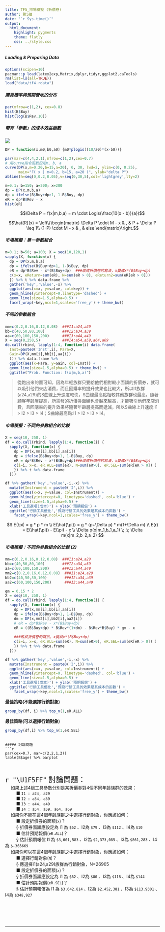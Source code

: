 ```yaml
---
title: TF5_市場模擬 (折價卷)
author: 第5組
date: "`r Sys.time()`"
output:
  html_document:
    highlight: pygments
    theme: flatly
    css: ../style.css
---
```



##### Loading & Preparing Data
```r
options(scipen=10)
pacman::p_load(latex2exp,Matrix,dplyr,tidyr,ggplot2,caTools)
rm(list=ls(all=TRUE))
load("data/tf4.rdata")
```

##### 購買機率與預期營收的分布
```r
par(mfrow=c(1,2), cex=0.8)
hist(B$Buy)
hist(log(B$Rev,10))
```

##### 帶有「參數」的成本效益函數

![](fig/EffectFunition.png)

```r
DP = function(x,m0,b0,a0) {m0*plogis((10/a0)*(x-b0))}

par(mar=c(4,4,2,1),mfrow=c(1,2),cex=0.7)
# 用curve指令函數設定m, b, a
curve(DP(x,m=0.20,b=15,a=20), 0, 30, lwd=2, ylim=c(0, 0.25),
      main="F( x | m=0.2, b=15, a=20 )", ylab="delta P")
abline(h=seq(0,0.2,0.05),v=seq(0,30,5),col='lightgrey',lty=2)

m=0.1; b=150; a=200; x=200
dp = DP(x,m,b,a)
dp = ifelse(B$Buy+dp>1, 1-B$Buy, dp)
eR = dp*B$Rev - x
hist(eR)
```

$$\Delta P = f(x|m,b,a) = m \cdot Logis(\frac{10(x - b)}{a})$$

$$\hat{R}(x) = \left\{\begin{matrix}
\Delta P \cdot M - x & , & P + \Delta P \leq 1\\ 
(1-P) \cdot M - x & , & else 
\end{matrix}\right.$$


##### 市場模擬：單一參數組合
```r
m=0.1; b=50; a=100; X = seq(10,120,1)
sapply(X, function(x) {
  dp = DP(x,m,b,a)
  dp = ifelse(B$Buy+dp>1, 1-B$Buy, dp)
  eR = dp*B$Rev - x*(B$Buy+dp)  ###改成折價卷的寫法，x變成x*(B$Buy+dp)
  c(x=x, eReturn=sum(eR), N=sum(eR > 0), eReturn2=sum(eR[eR > 0]))
  }) %>% t %>% data.frame %>% 
  gather('key','value',-x) %>% 
  ggplot(aes(x=x, y=value, col=key)) + 
  geom_hline(yintercept=0,linetype='dashed') +
  geom_line(size=1.5,alpha=0.5) + 
  facet_wrap(~key,ncol=1,scales='free_y') + theme_bw()
```

##### 不同的參數組合
```r
mm=c(0.2,0.16,0.12,0.08)  ###I1:a24,a29
bb=c(40,50,80,100)        ###I2:a34,a39
aa=c(60,100,150,200)      ###I3:a44,a49
X = seq(0,250,5)          ###I4:a54,a59,a64,a69
do.call(rbind, lapply(1:4, function(i) data.frame(
  Inst=paste0('Inst',i), Para=X, 
  Gain=DP(X,mm[i],bb[i],aa[i])
  ))) %>% data.frame %>% 
  ggplot(aes(x=Para, y=Gain, col=Inst)) +
  geom_line(size=1.5,alpha=0.5) + theme_bw() +
  ggtitle("Prob. Function: f(x|m,b,a)")
```

> 從跑出來的圖可知，因為年輕族群只要給他們相對較小面額的折價券，就可以吸引他們來店消費，而且回購率的提升效果也比較大，所以I1族群(a24,a29)的S曲線上升速度較快，S曲線最高點相較其他族群也最高。隨著顧客年齡層提高，所需發的折價券面額也會越來越高，才能吸引他們來店消費，且回購率的提升效果將隨著年齡層提高而遞減，所以S曲線上升速度:I1 > I2 > I3 > I4；S曲線最高點:I1 > I2 > I3 > I4。

##### 市場模擬：不同的參數組合的比較
```r
X = seq(10, 250, 1) 
df = do.call(rbind, lapply(1:4, function(i) {
  sapply(X, function(x) {
    dp = DP(x,mm[i],bb[i],aa[i])
    dp = ifelse(B$Buy+dp>1, 1-B$Buy, dp)
    eR = dp*B$Rev - x*(B$Buy+dp)###改成折價卷的寫法，x變成x*(B$Buy+dp)
    c(i=i, x=x, eR.ALL=sum(eR), N=sum(eR>0), eR.SEL=sum(eR[eR > 0]) )
    }) %>% t %>% data.frame
  })) 

df %>% gather('key','value',-i,-x) %>% 
  mutate(Instrument = paste0('I',i)) %>% 
  ggplot(aes(x=x, y=value, col=Instrument)) + 
  geom_hline(yintercept=0, linetype='dashed', col='blue') +
  geom_line(size=1.5,alpha=0.5) + 
  xlab('工具選項(成本)') + ylab('預期報償') + 
  ggtitle('行銷工具優化','假設行銷工具的效果是其成本的函數') +
    facet_wrap(~key,ncol=1,scales='free_y') + theme_bw()
```

$$
E(\pi) = g * p * m \\
E(\hat{\pi}) = g * (p+\Delta p) * m(1+\Delta m) \\
E(r) = E(\hat{\pi}) - E(\pi) - x \\ 
\Delta p(x|m_1,b_1,a_1) \; ;\; \Delta m(x|m_2,b_2,a_2)
$$

##### 市場模擬：不同的參數組合的比較 (2)
```r
mm=c(0.2,0.16,0.12,0.08)  ###I1:a24,a29
bb=c(40,50,80,100)        ###I2:a34,a39
aa=c(60,100,150,200)      ###I3:a44,a49
mm2=c(0.2,0.16,0.12,0.08)  ###I1:a24,a29
bb2=c(40,50,80,100)        ###I2:a34,a39
aa2=c(60,100,150,200)      ###I3:a44,a49

gm = 0.15 * 2
X = seq(10, 250, 1) 
df = do.call(rbind, lapply(1:4, function(i) {
  sapply(X, function(x) {
    dp = DP(x,mm[i],bb[i],aa[i])
    dp = ifelse(B$Buy+dp>1, 1-B$Buy, dp)
    dm = DP(x,mm2[i],bb2[i],aa2[i])
    # eR = dp*B$Rev - x*(B$Buy+dp)
    eR = ((B$Buy+dp) * B$Rev*(1+dm) - B$Rev*B$Buy) * gm - x
    
    ###改成折價卷的寫法，x變成x*(B$Buy+dp)
    c(i=i, x=x, eR.ALL=sum(eR), N=sum(eR>0), eR.SEL=sum(eR[eR > 0]) )
    }) %>% t %>% data.frame
  })) 

df %>% gather('key','value',-i,-x) %>% 
  mutate(Instrument = paste0('I',i)) %>% 
  ggplot(aes(x=x, y=value, col=Instrument)) + 
  geom_hline(yintercept=0, linetype='dashed', col='blue') +
  geom_line(size=1.5,alpha=0.5) + 
  xlab('工具選項(成本)') + ylab('預期報償') + 
  ggtitle('行銷工具優化','假設行銷工具的效果是其成本的函數') +
    facet_wrap(~key,ncol=1,scales='free_y') + theme_bw()
```


**最佳策略(不能選擇行銷對象)**
```r
group_by(df, i) %>% top_n(1,eR.ALL)

```

**最佳策略(可以選擇行銷對象)**
```r
group_by(df,i) %>% top_n(1,eR.SEL)
```

 
```

##### 討論問題
```r
par(cex=0.7, mar=c(2,2,1,2))
table(B$age) %>% barplot
```
<br>

<p class="qiz">
<span style="font-size:24px">`r "\U1F5FF"` 討論問題：</span><br>
&emsp; 如果上述4組工具參數分別是某折價券對4個不同年齡族群的效果：<br>
&emsp; &emsp; ■ `I1 : a24, a29`<br>
&emsp; &emsp; ■ `I2 : a34, a39`<br>
&emsp; &emsp; ■ `I3 : a44, a49`<br>
&emsp; &emsp; ■ `I4 : a54, a59, a64, a69`<br>
&emsp; 如果你不能在這4個年齡族群之中選擇行銷對象，你應該如何：<br>
&emsp; &emsp; ■ 設定折價券的面額(`x`)？  <br>
&emsp; &emsp; § 折價券面額應設定為
I1 為 `$62` 、I2為 `$79` 、I3為 `$112` 、I4為 `$10` <br>
&emsp; &emsp; ■ 估計預期報償(`eR.ALL`)？<br>
&emsp; &emsp; § 估計預期報償
I1 為 `$3,601,583` 、I2為 `$2,373,085` 、I3為 `$861,283` 、I4為 `$-365669` <br>
&emsp; 如果你可以在這4個年齡族群之中選擇行銷對象，你應該如何：<br>
&emsp; &emsp; ■ 選擇行銷對象(`N`)？<br>
&emsp; &emsp; § 應選擇I1(a24,a29)族群為行銷對象，N=26905 <br>
&emsp; &emsp; ■ 設定折價券的面額(`x`)？<br>
&emsp; &emsp; § 折價券面額應設定為
I1 為 `$62` 、I2為 `$80` 、I3為 `$118` 、I4為 `$144` <br>
&emsp; &emsp; ■ 估計預期報償(`eR.SEL`)？<br>
&emsp; &emsp; § 估計預期報償為
I1 為 `$3,642,814` 、I2為 `$2,452,381` 、I3為 `$113,9301` 、I4為 `$348,927` <br>
</p class="qiz"><br>


<br><br><hr>

